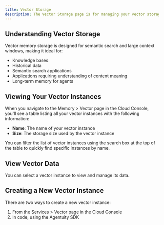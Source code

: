 ```yaml
---
title: Vector Storage
description: The Vector Storage page is for managing your vector storage
---
```


## Understanding Vector Storage

Vector memory storage is designed for semantic search and large context windows, making it ideal for:

- Knowledge bases
- Historical data
- Semantic search applications
- Applications requiring understanding of content meaning
- Long-term memory for agents

## Viewing Your Vector Instances

When you navigate to the Memory > Vector page in the Cloud Console, you'll see a table listing all your vector instances with the following information:

- **Name**: The name of your vector instance
- **Size**: The storage size used by the vector instance

You can filter the list of vector instances using the search box at the top of the table to quickly find specific instances by name.

<ThemeImage baseName="vector" alt="Vector Memory Storage"  />

## View Vector Data

You can select a vector instance to view and manage its data.

<ThemeImage baseName="vector-detail" alt="Vector Memory Storage Detail"  />

## Creating a New Vector Instance

There are two ways to create a new vector instance:

1. From the Services > Vector page in the Cloud Console
2. In code, using the Agentuity SDK

<ThemeImage baseName="vector-new" alt="New Vector Memory Storage"  />